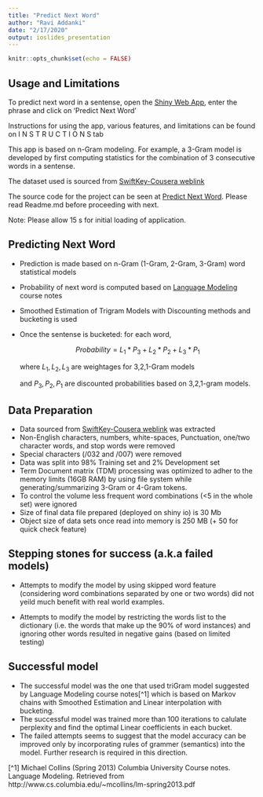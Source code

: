 ```yaml
---
title: "Predict Next Word"
author: "Ravi Addanki"
date: "2/17/2020"
output: ioslides_presentation
---
```


```r
knitr::opts_chunk$set(echo = FALSE)
```
## Usage and Limitations

To predict next word in a sentense, open the [Shiny Web App](https://raviaddanki.shinyapps.io/predictNext/), enter the phrase and click on 'Predict Next Word'

Instructions for using the app, various features, and limitations can be found on   I N S T R U C T I O N S   tab

This app is based on n-Gram modeling. For example, a 3-Gram model is developed by first computing statistics for the combination of 3 consecutive words in a sentense.

The dataset used is sourced from [SwiftKey-Cousera weblink](https://d396qusza40orc.cloudfront.net/dsscapstone/dataset/Coursera-SwiftKey.zip) 

The source code for the project can be seen at [Predict Next Word](https://github.com/ravi-addanki/predictNextWord). Please read Readme.md before proceeding with next.

Note: Please allow 15 s for initial loading of application.

## Predicting Next Word

- Prediction is made based on n-Gram (1-Gram, 2-Gram, 3-Gram) word statistical models 
- Probability of next word is computed based on [Language Modeling][1] course notes
- Smoothed Estimation of Trigram Models with Discounting methods and bucketing is used
- Once the sentense is bucketed: for each word,

    $$ Probability = L_1 * P_3 + L_2 * P_2 + L_3 * P_1$$
    
    where $L_1, L_2, L_3$ are weightages for 3,2,1-Gram models
    
    and $P_3, P_2, P_1$ are discounted probabilities based on 3,2,1-gram models.


[1]: http://www.cs.columbia.edu/~mcollins/lm-spring2013.pdf  "Language Modeling"  



## Data Preparation

- Data sourced from [SwiftKey-Cousera weblink](https://d396qusza40orc.cloudfront.net/dsscapstone/dataset/Coursera-SwiftKey.zip) was extracted 
- Non-English characters, numbers, white-spaces, Punctuation, one/two character words, and stop words were removed 
- Special characters (/032 and /007) were removed
- Data was split into 98% Training set and 2% Development set
- Term Document matrix (TDM) processing was optimized to adher to the memory limits (16GB RAM) by using file system while generating/summarizing 3-Gram or 4-Gram tokens.
- To control the volume less frequent word combinations (<5 in the whole set) were ignored
- Size of final data file prepared (deployed on shiny io) is 30 Mb 
- Object size of data sets once read into memory is 250 MB (+ 50 for quick check feature)

## Stepping stones for success (a.k.a failed models)

- Attempts to modify the model by using skipped word feature (considering word combinations separated by one or two words) did not yeild much benefit with real world examples.

- Attempts to modify the model by restricting the words list to the dictionary (i.e. the words that make up the 90% of word instances) and ignoring other words resulted in negative gains (based on limited testing)


## Successful model
- The successful model was the one that used triGram model suggested by Language Modeling  course notes[^1] which is based on Markov chains with Smoothed Estimation and Linear interpolation with bucketing.
- The successful model was trained more than 100 iterations to calulate perplexity and find the optimal Linear coefficients in each bucket.
- The failed attempts seems to suggest that the model accuracy can be improved only by incorporating rules of grammer (semantics) into the model. Further research is required in this direction.

[^1] Michael Collins (Spring 2013) Columbia University Course notes. Language Modeling. Retrieved from http://www.cs.columbia.edu/~mcollins/lm-spring2013.pdf
